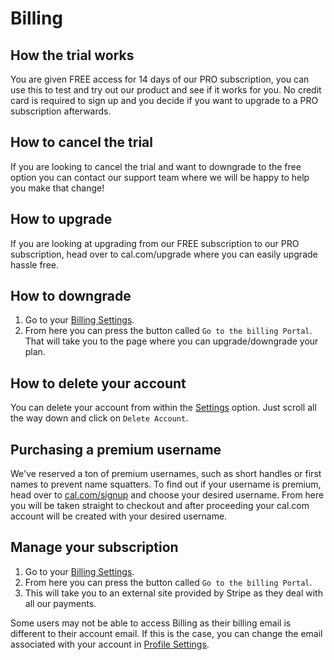 # Billing
## How the trial works
You are given FREE access for 14 days of our PRO subscription, you can use this to test and try out our product and see if it works for you. No credit card is required to sign up and you decide if you want to upgrade to a PRO subscription afterwards.

## How to cancel the trial
If you are looking to cancel the trial and want to downgrade to the free option you can contact our support team where we will be happy to help you make that change!

## How to upgrade
If you are looking at upgrading from our FREE subscription to our PRO subscription, head over to cal.com/upgrade where you can easily upgrade hassle free.

## How to downgrade
1. Go to your [Billing Settings](https://app.cal.com/settings/billing).
2. From here you can press the button called `Go to the billing Portal`. That will take you to the page where you can upgrade/downgrade your plan.

## How to delete your account
You can delete your account from within the [Settings](https://app.cal.com/settings/profile) option. Just scroll all the way down and click on `Delete Account`.

## Purchasing a premium username
We've reserved a ton of premium usernames, such as short handles or first names to prevent name squatters. To find out if your username is premium, head over to [cal.com/signup](https://cal.com/signup) and choose your desired username. From here you will be taken straight to checkout and after proceeding your cal.com account will be created with your desired username.

## Manage your subscription
1. Go to your [Billing Settings](https://app.cal.com/settings/billing).
2. From here you can press the button called `Go to the billing Portal`.
3. This will take you to an external site provided by Stripe as they deal with all our payments.

Some users may not be able to access Billing as their billing email is different to their account email. If this is the case, you can change the email associated with your account in [Profile Settings](https://app.cal.com/settings/profile).